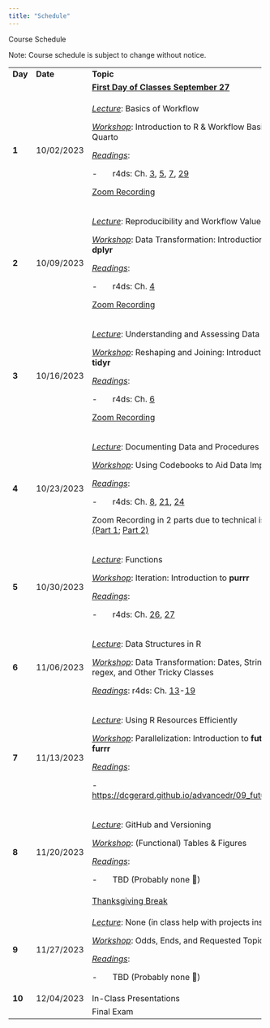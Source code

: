 ```yaml
---
title: "Schedule"
---
```


Course Schedule

Note: Course schedule is subject to change without notice.

+---------+------------+------------------------------------------------------------------------------------------------------------------------------------------------------------------------------------------------------------------------------------------------------------------------------------------------------------------+-------------------+
| **Day** | **Date**   | **Topic**                                                                                                                                                                                                                                                                                                        | **Due Today**     |
+---------+------------+------------------------------------------------------------------------------------------------------------------------------------------------------------------------------------------------------------------------------------------------------------------------------------------------------------------+-------------------+
|         |            | [**First Day of Classes September 27**]{.underline}                                                                                                                                                                                                                                                              |                   |
+---------+------------+------------------------------------------------------------------------------------------------------------------------------------------------------------------------------------------------------------------------------------------------------------------------------------------------------------------+-------------------+
| **1**   | 10/02/2023 | [*Lecture*]{.underline}: Basics of Workflow                                                                                                                                                                                                                                                                      |                   |
|         |            |                                                                                                                                                                                                                                                                                                                  |                   |
|         |            | [*Workshop*]{.underline}: Introduction to R & Workflow Basics; Quarto                                                                                                                                                                                                                                            |                   |
|         |            |                                                                                                                                                                                                                                                                                                                  |                   |
|         |            | [*Readings*]{.underline}:                                                                                                                                                                                                                                                                                        |                   |
|         |            |                                                                                                                                                                                                                                                                                                                  |                   |
|         |            | -       r4ds: Ch. [3](https://r4ds.hadley.nz/workflow-basics), [5](https://r4ds.hadley.nz/workflow-style), [7](https://r4ds.hadley.nz/workflow-scripts), [29](https://r4ds.hadley.nz/quarto)                                                                                                                     |                   |
|         |            |                                                                                                                                                                                                                                                                                                                  |                   |
|         |            | [Zoom Recording](https://ucdavis.zoom.us/rec/share/yk8CP9_vwEj1o1LTZNXBxQdigb11vhKEShKMRmlmAJ7dBOAdWRJI4b-V10TItzVM.WPaSYWimDpt47FB1?startTime=1696281202000)                                                                                                                                                    |                   |
+---------+------------+------------------------------------------------------------------------------------------------------------------------------------------------------------------------------------------------------------------------------------------------------------------------------------------------------------------+-------------------+
| **2**   | 10/09/2023 | [*Lecture*]{.underline}: Reproducibility and Workflow Values                                                                                                                                                                                                                                                     | Problem Set 1 Due |
|         |            |                                                                                                                                                                                                                                                                                                                  |                   |
|         |            | [*Workshop*]{.underline}: Data Transformation: Introduction to **dplyr**                                                                                                                                                                                                                                         |                   |
|         |            |                                                                                                                                                                                                                                                                                                                  |                   |
|         |            | [*Readings*]{.underline}:                                                                                                                                                                                                                                                                                        |                   |
|         |            |                                                                                                                                                                                                                                                                                                                  |                   |
|         |            | -       r4ds: Ch. [4](https://r4ds.hadley.nz/data-transform)                                                                                                                                                                                                                                                     |                   |
|         |            |                                                                                                                                                                                                                                                                                                                  |                   |
|         |            | [Zoom Recording](https://ucdavis.zoom.us/rec/share/wmYwnrsrxcRSfeDysh5SXkAf1iTdJkRF-UMK1fzyvXr38F_Tk1t0znfAU6TUitZW.nMXgOZjYNXVRzmjT)                                                                                                                                                                            |                   |
+---------+------------+------------------------------------------------------------------------------------------------------------------------------------------------------------------------------------------------------------------------------------------------------------------------------------------------------------------+-------------------+
| **3**   | 10/16/2023 | [*Lecture*]{.underline}: Understanding and Assessing Data Quality                                                                                                                                                                                                                                                | Problem Set 2 Due |
|         |            |                                                                                                                                                                                                                                                                                                                  |                   |
|         |            | [*Workshop*]{.underline}: Reshaping and Joining: Introduction to **tidyr**                                                                                                                                                                                                                                       |                   |
|         |            |                                                                                                                                                                                                                                                                                                                  |                   |
|         |            | [*Readings*]{.underline}:                                                                                                                                                                                                                                                                                        |                   |
|         |            |                                                                                                                                                                                                                                                                                                                  |                   |
|         |            | -       r4ds: Ch. [6](https://r4ds.hadley.nz/data-tidy)                                                                                                                                                                                                                                                          |                   |
|         |            |                                                                                                                                                                                                                                                                                                                  |                   |
|         |            | [Zoom Recording](https://ucdavis.zoom.us/rec/share/I3oITDflRnmTM8tdlHHq7mTxUyDjojKXNsC2OCGijO-fPn-p9GUsYEdMILPnAwfk.sTATX8DQpGiQHoNe)                                                                                                                                                                            |                   |
+---------+------------+------------------------------------------------------------------------------------------------------------------------------------------------------------------------------------------------------------------------------------------------------------------------------------------------------------------+-------------------+
| **4**   | 10/23/2023 | [*Lecture*]{.underline}: Documenting Data and Procedures                                                                                                                                                                                                                                                         | Problem Set 3 Due |
|         |            |                                                                                                                                                                                                                                                                                                                  |                   |
|         |            | [*Workshop*]{.underline}: Using Codebooks to Aid Data Import                                                                                                                                                                                                                                                     |                   |
|         |            |                                                                                                                                                                                                                                                                                                                  |                   |
|         |            | [*Readings*]{.underline}:                                                                                                                                                                                                                                                                                        |                   |
|         |            |                                                                                                                                                                                                                                                                                                                  |                   |
|         |            | -       r4ds: Ch. [8](https://r4ds.hadley.nz/data-import), [21](https://r4ds.hadley.nz/spreadsheets), [24](https://r4ds.hadley.nz/rectangling)                                                                                                                                                                   |                   |
|         |            |                                                                                                                                                                                                                                                                                                                  |                   |
|         |            | Zoom Recording in 2 parts due to technical issues [(Part 1](https://ucdavis.zoom.us/rec/share/2VC5oIcfKQ5-rV_4rGO8iR4JUXj5ckYJqThEJ7FLIz_i8nl7ix_21zgalK79SsIm.aFB88Aybr6NADZJN); [Part 2)](https://ucdavis.zoom.us/rec/share/I5qAg3RoMCSXf_5nU4o9jLnvyZQNxfDaYwXPfGEUKeNYiPDDPRYyVoSd5e8jTe-8.THFrq6F2wLjg_HBf) |                   |
+---------+------------+------------------------------------------------------------------------------------------------------------------------------------------------------------------------------------------------------------------------------------------------------------------------------------------------------------------+-------------------+
| **5**   | 10/30/2023 | [*Lecture*]{.underline}: Functions                                                                                                                                                                                                                                                                               | Problem Set 4 Due |
|         |            |                                                                                                                                                                                                                                                                                                                  |                   |
|         |            | [*Workshop*]{.underline}: Iteration: Introduction to **purrr**                                                                                                                                                                                                                                                   |                   |
|         |            |                                                                                                                                                                                                                                                                                                                  |                   |
|         |            | [*Readings*]{.underline}:                                                                                                                                                                                                                                                                                        |                   |
|         |            |                                                                                                                                                                                                                                                                                                                  |                   |
|         |            | -       r4ds: Ch. [26](https://r4ds.hadley.nz/functions), [27](https://r4ds.hadley.nz/iteration)                                                                                                                                                                                                                 |                   |
+---------+------------+------------------------------------------------------------------------------------------------------------------------------------------------------------------------------------------------------------------------------------------------------------------------------------------------------------------+-------------------+
| **6**   | 11/06/2023 | [*Lecture*]{.underline}: Data Structures in R                                                                                                                                                                                                                                                                    | Problem Set 5 Due |
|         |            |                                                                                                                                                                                                                                                                                                                  |                   |
|         |            | [*Workshop*]{.underline}: Data Transformation: Dates, Strings, regex, and Other Tricky Classes                                                                                                                                                                                                                   |                   |
|         |            |                                                                                                                                                                                                                                                                                                                  |                   |
|         |            | [*Readings*]{.underline}: r4ds: Ch. [13](https://r4ds.hadley.nz/logicals)-[19](https://r4ds.hadley.nz/missing-values)                                                                                                                                                                                            |                   |
+---------+------------+------------------------------------------------------------------------------------------------------------------------------------------------------------------------------------------------------------------------------------------------------------------------------------------------------------------+-------------------+
| **7**   | 11/13/2023 | [*Lecture*]{.underline}: Using R Resources Efficiently                                                                                                                                                                                                                                                           | Problem Set 6 Due |
|         |            |                                                                                                                                                                                                                                                                                                                  |                   |
|         |            | [*Workshop*]{.underline}: Parallelization: Introduction to **future** and **furrr**                                                                                                                                                                                                                              |                   |
|         |            |                                                                                                                                                                                                                                                                                                                  |                   |
|         |            | [*Readings*]{.underline}:                                                                                                                                                                                                                                                                                        |                   |
|         |            |                                                                                                                                                                                                                                                                                                                  |                   |
|         |            | -       <https://dcgerard.github.io/advancedr/09_future.html>                                                                                                                                                                                                                                                    |                   |
+---------+------------+------------------------------------------------------------------------------------------------------------------------------------------------------------------------------------------------------------------------------------------------------------------------------------------------------------------+-------------------+
| **8**   | 11/20/2023 | [*Lecture*]{.underline}: GitHub and Versioning                                                                                                                                                                                                                                                                   | Problem Set 7 Due |
|         |            |                                                                                                                                                                                                                                                                                                                  |                   |
|         |            | [*Workshop*]{.underline}: (Functional) Tables & Figures                                                                                                                                                                                                                                                          | **PROPOSALS DUE** |
|         |            |                                                                                                                                                                                                                                                                                                                  |                   |
|         |            | [*Readings*]{.underline}:                                                                                                                                                                                                                                                                                        |                   |
|         |            |                                                                                                                                                                                                                                                                                                                  |                   |
|         |            | -       TBD (Probably none )                                                                                                                                                                                                                                                                                    |                   |
+---------+------------+------------------------------------------------------------------------------------------------------------------------------------------------------------------------------------------------------------------------------------------------------------------------------------------------------------------+-------------------+
|         |            | [Thanksgiving Break]{.underline}                                                                                                                                                                                                                                                                                 |                   |
+---------+------------+------------------------------------------------------------------------------------------------------------------------------------------------------------------------------------------------------------------------------------------------------------------------------------------------------------------+-------------------+
| **9**   | 11/27/2023 | [*Lecture*]{.underline}: None (in class help with projects instead)                                                                                                                                                                                                                                              | Problem Set 8 Due |
|         |            |                                                                                                                                                                                                                                                                                                                  |                   |
|         |            | [*Workshop*]{.underline}: Odds, Ends, and Requested Topics                                                                                                                                                                                                                                                       |                   |
|         |            |                                                                                                                                                                                                                                                                                                                  |                   |
|         |            | [*Readings*]{.underline}:                                                                                                                                                                                                                                                                                        |                   |
|         |            |                                                                                                                                                                                                                                                                                                                  |                   |
|         |            | -       TBD (Probably none )                                                                                                                                                                                                                                                                                    |                   |
+---------+------------+------------------------------------------------------------------------------------------------------------------------------------------------------------------------------------------------------------------------------------------------------------------------------------------------------------------+-------------------+
| **10**  | 12/04/2023 | In-Class Presentations                                                                                                                                                                                                                                                                                           |                   |
+---------+------------+------------------------------------------------------------------------------------------------------------------------------------------------------------------------------------------------------------------------------------------------------------------------------------------------------------------+-------------------+
|         |            | Final Exam                                                                                                                                                                                                                                                                                                       |                   |
+---------+------------+------------------------------------------------------------------------------------------------------------------------------------------------------------------------------------------------------------------------------------------------------------------------------------------------------------------+-------------------+
